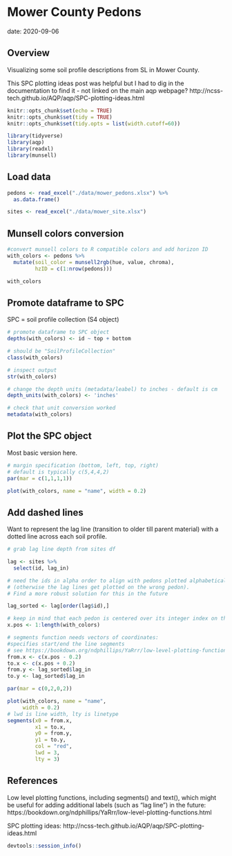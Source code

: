 # Mower County Pedons

date: 2020-09-06

## Overview

Visualizing some soil profile descriptions from SL in Mower County.  

This SPC plotting ideas post was helpful but I had to dig in the documentation to find it - not linked on the main aqp webpage? 
http://ncss-tech.github.io/AQP/aqp/SPC-plotting-ideas.html 

```r
knitr::opts_chunk$set(echo = TRUE)
knitr::opts_chunk$set(tidy = TRUE)
knitr::opts_chunk$set(tidy.opts = list(width.cutoff=60))

library(tidyverse)
library(aqp)
library(readxl)
library(munsell)

```


## Load data

```r

pedons <- read_excel("./data/mower_pedons.xlsx") %>% 
  as.data.frame()

sites <- read_excel("./data/mower_site.xlsx")

```

## Munsell colors conversion

```r
#convert munsell colors to R compatible colors and add horizon ID
with_colors <- pedons %>% 
  mutate(soil_color = munsell2rgb(hue, value, chroma),
         hzID = c(1:nrow(pedons)))

with_colors

```

## Promote dataframe to SPC

SPC = soil profile collection (S4 object)

```r
# promote dataframe to SPC object 
depths(with_colors) <- id ~ top + bottom

# should be "SoilProfileCollection"
class(with_colors)

# inspect output 
str(with_colors)

# change the depth units (metadata/leabel) to inches - default is cm
depth_units(with_colors) <- 'inches'

# check that unit conversion worked
metadata(with_colors)

```

## Plot the SPC object

Most basic version here.

```r
# margin specification (bottom, left, top, right)
# default is typically c(5,4,4,2)
par(mar = c(1,1,1,1))

plot(with_colors, name = "name", width = 0.2)

```

## Add dashed lines 

Want to represent the lag line (transition to older till parent material) with a dotted line across each soil profile.

```r
# grab lag line depth from sites df

lag <- sites %>% 
  select(id, lag_in)

# need the ids in alpha order to align with pedons plotted alphabetically below,
# (otherwise the lag lines get plotted on the wrong pedon).  
# Find a more robust solution for this in the future

lag_sorted <- lag[order(lag$id),]

# keep in mind that each pedon is centered over its integer index on the x-axis of the plot (first pedon centered over 1, second over 2, etc.)
x.pos <- 1:length(with_colors)

# segments function needs vectors of coordinates:
#specifies start/end the line segments
# see https://bookdown.org/ndphillips/YaRrr/low-level-plotting-functions.html
from.x <- c(x.pos - 0.2)
to.x <- c(x.pos + 0.2)
from.y <- lag_sorted$lag_in
to.y <- lag_sorted$lag_in 

par(mar = c(0,2,0,2))

plot(with_colors, name = "name",
     width = 0.2)
# lwd is line width, lty is linetype
segments(x0 = from.x,
         x1 = to.x,
         y0 = from.y,
         y1 = to.y, 
         col = "red", 
         lwd = 3,
         lty = 3)


```

## References 

Low level plotting functions, including segments() and text(), which might be useful for adding additional labels (such as "lag line") in the future:  https://bookdown.org/ndphillips/YaRrr/low-level-plotting-functions.html  

SPC plotting ideas: 
http://ncss-tech.github.io/AQP/aqp/SPC-plotting-ideas.html  



```r
devtools::session_info()
```


